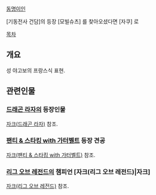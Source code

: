 [[동명이인]]

[기동전사 건담]의 등장 [모빌슈츠] 를 찾아오셨다면 [자쿠] 로

[[목차]]
== 개요 == 
성 야고보의 프랑스식 표현.
== 관련인물 ==
=== [[드래곤 라자]]의 등장인물 ===
[[자크(드래곤 라자)]] 참조.
=== [[팬티 & 스타킹 with 가터벨트]] 등장 견공 ===
[[자크(팬티 & 스타킹 with 가터벨트)]] 참조.
=== [[리그 오브 레전드]]의 챔피언 [자크(리그 오브 레전드)|자크] ===
[[자크(리그 오브 레전드)]] 참조.

